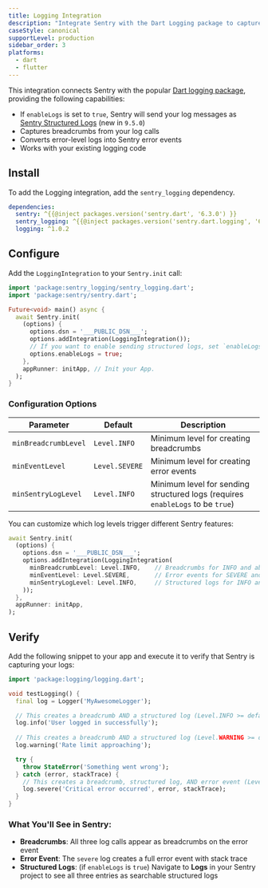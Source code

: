 ```yaml
---
title: Logging Integration
description: "Integrate Sentry with the Dart Logging package to capture events, breadcrumbs, and automatically send structured logs to Sentry."
caseStyle: canonical
supportLevel: production
sidebar_order: 3
platforms:
  - dart
  - flutter
---
```


This integration connects Sentry with the popular [Dart logging package](https://pub.dev/packages/logging), providing the following capabilities:

- If `enableLogs` is set to `true`, Sentry will send your log messages as [Sentry Structured Logs](/platforms/dart/logs/) (new in `9.5.0`)
- Captures breadcrumbs from your log calls
- Converts error-level logs into Sentry error events
- Works with your existing logging code

## Install

To add the Logging integration, add the `sentry_logging` dependency.

```yml {filename:pubspec.yaml}
dependencies:
  sentry: ^{{@inject packages.version('sentry.dart', '6.3.0') }}
  sentry_logging: ^{{@inject packages.version('sentry.dart.logging', '6.3.0') }}
  logging: ^1.0.2
```

## Configure

Add the `LoggingIntegration` to your `Sentry.init` call:

```dart
import 'package:sentry_logging/sentry_logging.dart';
import 'package:sentry/sentry.dart';

Future<void> main() async {
  await Sentry.init(
    (options) {
      options.dsn = '___PUBLIC_DSN___';
      options.addIntegration(LoggingIntegration());
      // If you want to enable sending structured logs, set `enableLogs` to `true`
      options.enableLogs = true;
    },
    appRunner: initApp, // Init your App.
  );
}
```

### Configuration Options

| Parameter | Default | Description |
|-----------|---------|-------------|
| `minBreadcrumbLevel` | `Level.INFO` | Minimum level for creating breadcrumbs |
| `minEventLevel` | `Level.SEVERE` | Minimum level for creating error events |
| `minSentryLogLevel` | `Level.INFO` | Minimum level for sending structured logs (requires `enableLogs` to be `true`) |

You can customize which log levels trigger different Sentry features:

```dart
await Sentry.init(
  (options) {
    options.dsn = '___PUBLIC_DSN___';
    options.addIntegration(LoggingIntegration(
      minBreadcrumbLevel: Level.INFO,    // Breadcrumbs for INFO and above
      minEventLevel: Level.SEVERE,       // Error events for SEVERE and above  
      minSentryLogLevel: Level.INFO,     // Structured logs for INFO and above
    ));
  },
  appRunner: initApp,
);
```

## Verify

Add the following snippet to your app and execute it to verify that Sentry is capturing your logs:

```dart
import 'package:logging/logging.dart';

void testLogging() {
  final log = Logger('MyAwesomeLogger');

  // This creates a breadcrumb AND a structured log (Level.INFO >= defaults)
  log.info('User logged in successfully');
  
  // This creates a breadcrumb AND a structured log (Level.WARNING >= defaults)  
  log.warning('Rate limit approaching');

  try {
    throw StateError('Something went wrong');
  } catch (error, stackTrace) {
    // This creates a breadcrumb, structured log, AND error event (Level.SEVERE >= all defaults)
    log.severe('Critical error occurred', error, stackTrace);
  }
}
```

### What You'll See in Sentry:
- **Breadcrumbs**: All three log calls appear as breadcrumbs on the error event
- **Error Event**: The `severe` log creates a full error event with stack trace
- **Structured Logs**: (if `enableLogs` is `true`) Navigate to **Logs** in your Sentry project to see all three entries as searchable structured logs
